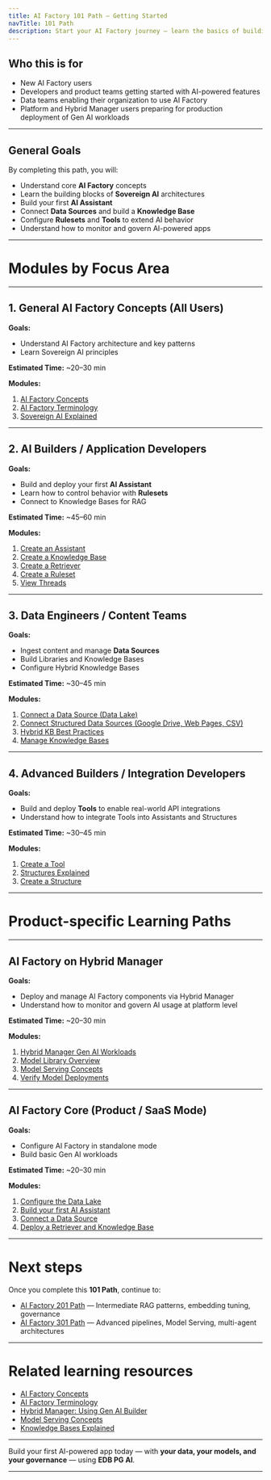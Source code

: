 ```yaml
---
title: AI Factory 101 Path — Getting Started
navTitle: 101 Path
description: Start your AI Factory journey — learn the basics of building AI-powered applications with Assistants, Knowledge Bases, and Tools.
---
```



## Who this is for

- New AI Factory users
- Developers and product teams getting started with AI-powered features
- Data teams enabling their organization to use AI Factory
- Platform and Hybrid Manager users preparing for production deployment of Gen AI workloads

---

## General Goals

By completing this path, you will:

- Understand core **AI Factory** concepts
- Learn the building blocks of **Sovereign AI** architectures
- Build your first **AI Assistant**
- Connect **Data Sources** and build a **Knowledge Base**
- Configure **Rulesets** and **Tools** to extend AI behavior
- Understand how to monitor and govern AI-powered apps

---

# Modules by Focus Area

---

## 1. General AI Factory Concepts (All Users)

**Goals:**

- Understand AI Factory architecture and key patterns
- Learn Sovereign AI principles

**Estimated Time:** ~20–30 min

**Modules:**

1. [AI Factory Concepts](edb-postgres-ai/ai-factory/learn/explained/ai-factory-concepts)
2. [AI Factory Terminology](edb-postgres-ai/ai-factory/learn/explained/terminology)
3. [Sovereign AI Explained](edb-postgres-ai/ai-factory/learn/explained/sovereign-ai)

---

## 2. AI Builders / Application Developers

**Goals:**

- Build and deploy your first **AI Assistant**
- Learn how to control behavior with **Rulesets**
- Connect to Knowledge Bases for RAG

**Estimated Time:** ~45–60 min

**Modules:**

1. [Create an Assistant](edb-postgres-ai/ai-factory/learn/how-to/gen-ai/create-assistant)
2. [Create a Knowledge Base](edb-postgres-ai/ai-factory/learn/how-to/gen-ai/create-knowledge-base)
3. [Create a Retriever](edb-postgres-ai/ai-factory/learn/how-to/gen-ai/create-retriever)
4. [Create a Ruleset](edb-postgres-ai/ai-factory/learn/how-to/gen-ai/create-ruleset)
5. [View Threads](edb-postgres-ai/ai-factory/learn/how-to/gen-ai/view-threads)

---

## 3. Data Engineers / Content Teams

**Goals:**

- Ingest content and manage **Data Sources**
- Build Libraries and Knowledge Bases
- Configure Hybrid Knowledge Bases

**Estimated Time:** ~30–45 min

**Modules:**

1. [Connect a Data Source (Data Lake)](edb-postgres-ai/ai-factory/learn/how-to/gen-ai/data-source-data-lake)
2. [Connect Structured Data Sources (Google Drive, Web Pages, CSV)](edb-postgres-ai/ai-factory/learn/how-to/gen-ai/data-source-google-drive)
3. [Hybrid KB Best Practices](edb-postgres-ai/ai-factory/learn/how-to/gen-ai/hybrid-kb-best-practices)
4. [Manage Knowledge Bases](edb-postgres-ai/ai-factory/learn/how-to/gen-ai/manage-knowledge-base)

---

## 4. Advanced Builders / Integration Developers

**Goals:**

- Build and deploy **Tools** to enable real-world API integrations
- Understand how to integrate Tools into Assistants and Structures

**Estimated Time:** ~30–45 min

**Modules:**

1. [Create a Tool](edb-postgres-ai/ai-factory/learn/how-to/gen-ai/create-tool)
2. [Structures Explained](edb-postgres-ai/ai-factory/learn/explained/structures-explained)
3. [Create a Structure](edb-postgres-ai/ai-factory/learn/how-to/gen-ai/create-structure)

---

# Product-specific Learning Paths

---

## AI Factory on Hybrid Manager

**Goals:**

- Deploy and manage AI Factory components via Hybrid Manager
- Understand how to monitor and govern AI usage at platform level

**Estimated Time:** ~20–30 min

**Modules:**

1. [Hybrid Manager Gen AI Workloads](edb-postgres-ai/hybrid-manager/ai-factory/gen-ai)
2. [Model Library Overview](edb-postgres-ai/hybrid-manager/ai-factory/model/library)
3. [Model Serving Concepts](edb-postgres-ai/ai-factory/learn/explained/model-serving-concepts)
4. [Verify Model Deployments](edb-postgres-ai/hybrid-manager/learn/how-to/ai-factory/verify-models)

---

## AI Factory Core (Product / SaaS Mode)

**Goals:**

- Configure AI Factory in standalone mode
- Build basic Gen AI workloads

**Estimated Time:** ~20–30 min

**Modules:**

1. [Configure the Data Lake](edb-postgres-ai/ai-factory/learn/how-to/gen-ai/configure-datalake)
2. [Build your first AI Assistant](edb-postgres-ai/ai-factory/learn/how-to/gen-ai/create-assistant)
3. [Connect a Data Source](edb-postgres-ai/ai-factory/learn/how-to/gen-ai/data-source-data-lake)
4. [Deploy a Retriever and Knowledge Base](edb-postgres-ai/ai-factory/learn/how-to/gen-ai/create-retriever)

---

# Next steps

Once you complete this **101 Path**, continue to:

- [AI Factory 201 Path](201.mdx) — Intermediate RAG patterns, embedding tuning, governance
- [AI Factory 301 Path](301.mdx) — Advanced pipelines, Model Serving, multi-agent architectures

---

# Related learning resources

- [AI Factory Concepts](edb-postgres-ai/ai-factory/learn/explained/ai-factory-concepts)
- [AI Factory Terminology](edb-postgres-ai/ai-factory/learn/explained/terminology)
- [Hybrid Manager: Using Gen AI Builder](edb-postgres-ai/hybrid-manager/ai-factory/gen-ai/builder)
- [Model Serving Concepts](edb-postgres-ai/ai-factory/learn/explained/model-serving-concepts)
- [Knowledge Bases Explained](edb-postgres-ai/ai-factory/learn/explained/knowledge-bases)

---

Build your first AI-powered app today — with **your data, your models, and your governance** — using **EDB PG AI**.

---
